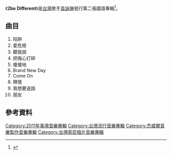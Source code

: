 {{Infobox album <!-- See Wikipedia:WikiProject_Albums -->
| name       = 2be Different
| type       = [[專輯|專輯]]
| artist     = [[袁詠琳|袁詠琳]]
| cover      = 
<!-- 未知參數 | background = orange -->
| released   = 2011年9月29日
| recorded   = 
| genre      = [[華語流行音樂|華語流行音樂]]
| length     = 
| label      = [[杰威爾音樂|杰威爾音樂]]
| producer   = 袁咏琳
| prev_title = [[袁詠琳cindy|袁詠琳cindy]]
| prev_year  = 2009
| next_title = [[Fight_For_Love_(袁詠琳專輯)|Fight For Love]]
| next_year  = 2015
}}
《'''2be Different'''》是[[台灣|台灣]]歌手[[袁詠琳|袁詠琳]]發行第二張國語專輯<ref name="books">{{cite web|url=http://www.books.com.tw/exep/cdfile.php?item=0020153416|title=袁詠琳 / 2 BE DIFFERENT|publisher=books.com.tw|accessdate=2016-05-09|archive-date=2015-01-02|archive-url=https://web.archive.org/web/20150102194225/http://www.books.com.tw/exep/cdfile.php?item=0020153416|dead-url=no}}</ref>。
==曲目==
#陷阱
#愛危險
#聽我說
#把傷心打碎
#傻傻地
#Brand New Day
#Come On
#釋懷
#我想要迷路
#朋友


==參考資料==
{{reflist}}

[[Category:2011年臺灣音樂專輯|Category:2011年臺灣音樂專輯]]
[[Category:台灣流行音樂專輯|Category:台灣流行音樂專輯]]
[[Category:杰威爾音樂製作音樂專輯|Category:杰威爾音樂製作音樂專輯]]
[[Category:台灣索尼唱片音樂專輯|Category:台灣索尼唱片音樂專輯]]